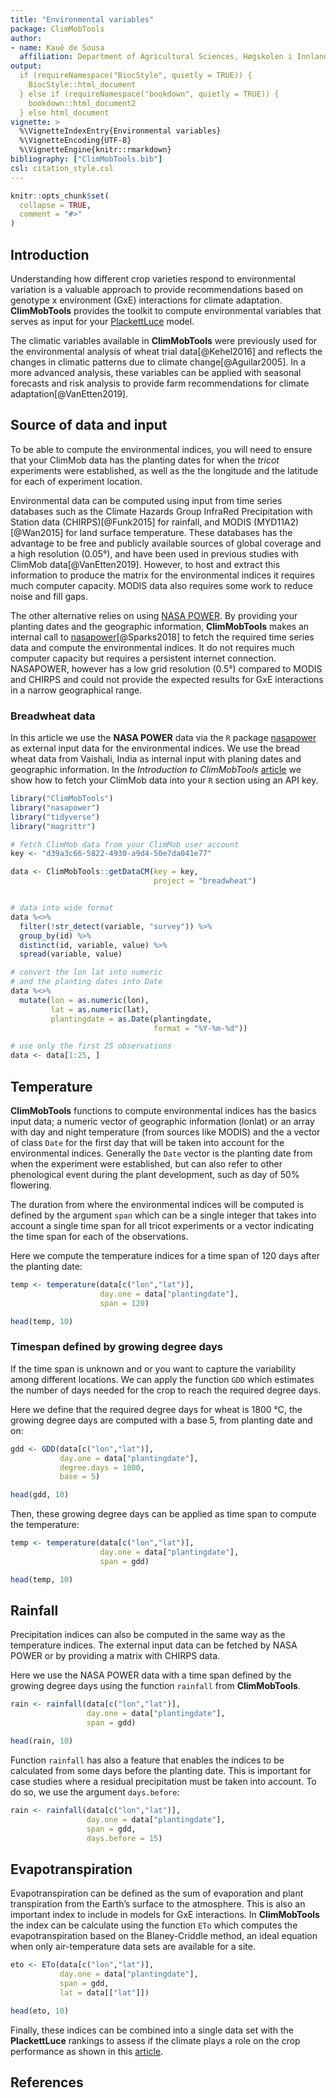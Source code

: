 ```yaml
---
title: "Environmental variables"
package: ClimMobTools
author:
- name: Kauê de Sousa
  affiliation: Department of Agricultural Sciences, Høgskolen i Innlandet, Norway
output:
  if (requireNamespace("BiocStyle", quietly = TRUE)) {
    BiocStyle::html_document
  } else if (requireNamespace("bookdown", quietly = TRUE)) {
    bookdown::html_document2
  } else html_document
vignette: >
  %\VignetteIndexEntry{Environmental variables}
  %\VignetteEncoding{UTF-8}
  %\VignetteEngine{knitr::rmarkdown}
bibliography: ["ClimMobTools.bib"]
csl: citation_style.csl
---
```


```r
knitr::opts_chunk$set(
  collapse = TRUE,
  comment = "#>"
)
```

## Introduction

Understanding how different crop varieties respond to environmental variation is a valuable approach to provide recommendations based on genotype x environment (GxE) interactions for climate adaptation. **ClimMobTools** provides the toolkit to compute environmental variables that serves as input for your [PlackettLuce](https://hturner.github.io/PlackettLuce/) model. 

The climatic variables available in **ClimMobTools** were previously used for the environmental analysis of wheat trial data[@Kehel2016] and reflects the changes in climatic patterns due to climate change[@Aguilar2005]. In a more advanced analysis, these variables can be applied with seasonal forecasts and risk analysis to provide farm recommendations for climate adaptation[@VanEtten2019].


## Source of data and input

To be able to compute the environmental indices, you will need to ensure that your ClimMob data has the planting dates for when the *tricot* experiments were established, as well as the the longitude and the latitude for each of experiment location. 

Environmental data can be computed using input from time series databases such as the Climate Hazards Group InfraRed Precipitation with Station data (CHIRPS)[@Funk2015] for rainfall, and MODIS (MYD11A2)[@Wan2015] for land surface temperature. These databases has the advantage to be free and publicly available sources of global coverage and a high resolution (0.05°), and have been used in previous studies with ClimMob data[@VanEtten2019]. However, to host and extract this information to produce the matrix for the environmental indices it requires much computer capacity. MODIS data also requires some work to reduce noise and fill gaps.

The other alternative relies on using [NASA POWER](https://power.larc.nasa.gov/). By providing your planting dates and the geographic information, **ClimMobTools** makes an internal call to [nasapower](https://ropensci.github.io/nasapower/index.html)[@Sparks2018] to fetch the required time series data and compute the environmental indices. It do not requires much computer capacity but requires a persistent internet connection. NASAPOWER, however has a low grid resolution (0.5°) compared to MODIS and CHIRPS and could not provide the expected results for GxE interactions in a narrow geographical range.

### Breadwheat data 

In this article we use the **NASA POWER** data via the `R` package [nasapower](https://ropensci.github.io/nasapower/index.html) as external input data for the environmental indices. We use the bread wheat data from Vaishali, India as internal input with planing dates and geographic information. In the *Introduction to ClimMobTools* [article](https://agrobioinfoservices.github.io/ClimMobTools/articles/Overview.html) we show how to fetch your ClimMob data into your `R` section using an API key. 

```r
library("ClimMobTools")
library("nasapower")
library("tidyverse")
library("magrittr")

# fetch ClimMob data from your ClimMob user account
key <- "d39a3c66-5822-4930-a9d4-50e7da041e77"

data <- ClimMobTools::getDataCM(key = key, 
                                project = "breadwheat")


# data into wide format
data %<>% 
  filter(!str_detect(variable, "survey")) %>% 
  group_by(id) %>%
  distinct(id, variable, value) %>%
  spread(variable, value)

# convert the lon lat into numeric
# and the planting dates into Date
data %<>%
  mutate(lon = as.numeric(lon),
         lat = as.numeric(lat),
         plantingdate = as.Date(plantingdate, 
                                format = "%Y-%m-%d"))

# use only the first 25 observations
data <- data[1:25, ]

```

## Temperature 

**ClimMobTools** functions to compute environmental indices has the basics input data; a numeric vector of geographic information (lonlat) or an array with day and night temperature (from sources like MODIS) and the a vector of class `Date` for the first day that will be taken into account for the environmental indices. Generally the `Date` vector is the planting date from when the experiment were established, but can also refer to other phenological event during the plant development, such as day of 50% flowering. 

The duration from where the environmental indices will be computed is defined by the argument `span` which can be a single integer that takes into account a single time span for all tricot experiments or a vector indicating the time span for each of the observations. 

Here we compute the temperature indices for a time span of 120 days after the planting date:

```r
temp <- temperature(data[c("lon","lat")], 
                    day.one = data["plantingdate"], 
                    span = 120)

head(temp, 10)

```

### Timespan defined by growing degree days

If the time span is unknown and or you want to capture the variability among different locations. We can apply the function `GDD` which estimates the number of days needed for the crop to reach the required degree days. 

Here we define that the required degree days for wheat is 1800 °C, the growing degree days are computed with a base 5, from planting date and on:

```r

gdd <- GDD(data[c("lon","lat")], 
           day.one = data["plantingdate"],
           degree.days = 1800,
           base = 5)

head(gdd, 10)

```

Then, these growing degree days can be applied as time span to compute the temperature:

```r
temp <- temperature(data[c("lon","lat")], 
                    day.one = data["plantingdate"], 
                    span = gdd)

head(temp, 10)

```


## Rainfall 

Precipitation indices can also be computed in the same way as the temperature indices. The external input data can be fetched by NASA POWER or by providing a matrix with CHIRPS data.

Here we use the NASA POWER data with a time span defined by the growing degree days using the function `rainfall` from **ClimMobTools**.  

```r
rain <- rainfall(data[c("lon","lat")], 
                 day.one = data["plantingdate"],
                 span = gdd)

head(rain, 10)

```

Function `rainfall` has also a feature that enables the indices to be calculated from some days before the planting date. This is important for case studies where a residual precipitation must be taken into account. To do so, we use the argument `days.before`:


```r
rain <- rainfall(data[c("lon","lat")], 
                 day.one = data["plantingdate"], 
                 span = gdd,
                 days.before = 15)


```


## Evapotranspiration

Evapotranspiration can be defined as the sum of evaporation and plant transpiration from the Earth's surface to the atmosphere. This is also an important index to include in models for GxE interactions. In **ClimMobTools** the index can be calculate using the function `ETo` which computes the evapotranspiration based on the Blaney-Criddle method, an ideal equation when only air-temperature data sets are available for a site. 


```r
eto <- ETo(data[c("lon","lat")], 
           day.one = data["plantingdate"],
           span = gdd,
           lat = data[["lat"]])

head(eto, 10)

```


Finally, these indices can be combined into a single data set with the **PlackettLuce** rankings to assess if the climate plays a role on the crop performance as shown in this [article](https://agrobioinfoservices.github.io/ClimMobTools/articles/Overview.html).


## References




